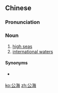 ==Chinese==
{{zh-forms}}

===Pronunciation===
{{zh-pron
|m=gōnghǎi
|c=gung1 hoi2
|mn=kong-hái
|cat=n
}}

===Noun===
{{zh-noun}}

# [[high seas]]
# [[international waters]]

====Synonyms====
* {{sense|high seas}} {{zh-l|遠海}}

[[ko:公海]]
[[zh:公海]]